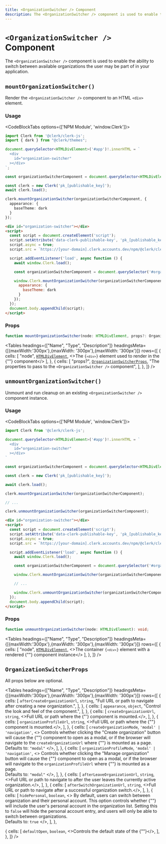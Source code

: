 ```yaml
---
title: <OrganizationSwitcher /> Component
description: The <OrganizationSwitcher /> component is used to enable the ability to switch between available organizations the user may be part of in your application.
---
```



# `<OrganizationSwitcher />` Component

<Images alt="Organization Switcher Example" width={992} height={568} src="/docs/images/ui-components/component-org_switcher.svg" />

The `<OrganizationSwitcher />` component is used to enable the ability to switch between available organizations the user may be part of in your application.

## `mountOrganizationSwitcher()`

Render the `<OrganizationSwitcher />` component to an HTML `<div>` element.

### Usage

<CodeBlockTabs options={['NPM Module', 'window.Clerk']}>
  ```typescript {15-19}
  import Clerk from '@clerk/clerk-js';
  import { dark } from "@clerk/themes";

  document.querySelector<HTMLDivElement>('#app')!.innerHTML = `
    <div
      id="organization-switcher"
    ></div>
  `;

  const organizationSwitcherComponent = document.querySelector<HTMLDivElement>('#organization-switcher')!;

  const clerk = new Clerk('pk_[publishable_key]');
  await clerk.load();

  clerk.mountOrganizationSwitcher(organizationSwitcherComponent, {
    appearance: {
      baseTheme: dark
    }
  });
  ```

  ```html {13-17}
  <div id="organization-switcher"></div>
  <script>
    const script = document.createElement('script');
    script.setAttribute('data-clerk-publishable-key', 'pk_[publishable_key]');
    script.async = true;
    script.src = `https://[your-domain].clerk.accounts.dev/npm/@clerk/clerk-js@latest/dist/clerk.browser.js`;

    script.addEventListener('load', async function () {
      await window.Clerk.load();

      const organizationSwitcherComponent = document.querySelector('#organization-switcher');

      window.Clerk.mountOrganizationSwitcher(organizationSwitcherComponent, {
        appearance: {
          baseTheme: dark
        }
      });
    });
    document.body.appendChild(script);
  </script>
  ```
</CodeBlockTabs>

### Props

```typescript
function mountOrganizationSwitcher(node: HTMLDivElement, props?: OrganizationSwitcherProps): void;
```

<Tables
  headings={["Name", "Type", "Description"]}
  headingsMeta={[{maxWidth:'300px'},{maxWidth: '300px'},{maxWidth: '300px'}]}
  rows={[
  {
  cells: [
  "node",
  <a href="https://developer.mozilla.org/en-US/docs/Web/API/HTMLDivElement"><code>HTMLDivElement</code></a>,
  <>The <code>{`<div>`}</code> element used to render in the {"<OrganizationSwitcher />"} component</>
  ],
  },
  {
  cells: [
  "props?",
  <a href="#organization-switcher-props"><code>OrganizationSwitcherProps</code></a>,
  "The properties to pass to the `<OrganizationSwitcher />` component",
  ],
  },
  ]}
/>

## `unmountOrganizationSwitcher()`

Unmount and run cleanup on an existing `<OrganizationSwitcher />` component instance.

### Usage

<CodeBlockTabs options={['NPM Module', 'window.Clerk']}>
  ```typescript {19}
  import Clerk from '@clerk/clerk-js';

  document.querySelector<HTMLDivElement>('#app')!.innerHTML = `
    <div
      id="organization-switcher"
    ></div>
  `

  const organizationSwitcherComponent = document.querySelector<HTMLDivElement>('#organization-switcher')!;

  const clerk = new Clerk('pk_[publishable_key]');

  await clerk.load();

  clerk.mountOrganizationSwitcher(organizationSwitcherComponent);

  // ...

  clerk.unmountOrganizationSwitcher(organizationSwitcherComponent);
  ```

  ```html {17}
  <div id="organization-switcher"></div>
  <script>
    const script = document.createElement('script');
    script.setAttribute('data-clerk-publishable-key', 'pk_[publishable_key]');
    script.async = true;
    script.src = `https://[your-domain].clerk.accounts.dev/npm/@clerk/clerk-js@latest/dist/clerk.browser.js`;

    script.addEventListener('load', async function () {
      await window.Clerk.load();

      const organizationSwitcherComponent = document.querySelector('#organization-switcher');

      window.Clerk.mountOrganizationSwitcher(organizationSwitcherComponent);

      // ...

      window.Clerk.unmountOrganizationSwitcher(organizationSwitcherComponent);
    });
    document.body.appendChild(script);
  </script>
  ```
</CodeBlockTabs>

### Props

```typescript
function unmountOrganizationSwitcher(node: HTMLDivElement): void;
```

<Tables
  headings={["Name", "Type", "Description"]}
  headingsMeta={[{maxWidth:'300px'},{maxWidth: '300px'},{maxWidth: '300px'}]}
  rows={[
  {
  cells: [
  "node",
  <a href="https://developer.mozilla.org/en-US/docs/Web/API/HTMLDivElement"><code>HTMLDivElement</code></a>,
  <>The container <code>{`<div>`}</code> element with a rendered {"<OrganizationSwitcher />"} component instance</>
  ],
  },
  ]}
/>

## `OrganizationSwitcherProps`

All props below are optional.

<Tables
  headings={["Name", "Type", "Description"]}
  headingsMeta={[{maxWidth:'300px'},{maxWidth: '300px'},{maxWidth: '300px'}]}
  rows={[
  {
  cells: [
  <code>afterCreateOrganizationUrl</code>,
  <code>string</code>,
  "Full URL or path to navigate after creating a new organization.",
  ],
  },
  {
  cells: [
  <code>appearance</code>,
  <code>object</code>,
  "Control the look and feel of the component.",
  ],
  },
  {
  cells: [
  <code>createOrganizationUrl</code>,
  <code>string</code>,
  <>Full URL or path where the {"<CreateOrganization />'} component is mounted.</>,
  ],
  },
  {
  cells: [
  <code>organizationProfileUrl</code>,
  <code>string</code>,
  <>Full URL or path where the {"<OrganizationProfile />"} component is mounted.</>,
  ],
  },
  {
  cells: [
  <code>createOrganizationMode</code>,
  <code>'modal' | 'navigation'</code>,
  <>
  Controls whether clicking the "Create organization" button will cause
  the {"<CreateOrganization />"} component to open as a modal, or if the browser will navigate
  to the <code>createOrganizationUrl</code> where {"<CreateOrganization />"} is mounted as a page.
  <br/>
  Defaults to: <code>"modal"</code>
  </>,
  ],
  },
  {
  cells: [
  <code>organizationProfileMode</code>,
  <code>'modal' | 'navigation'</code>,
  <>
  Controls whether clicking the "Manage organization" button will cause
  the {"<OrganizationProfile />"} component to open as a modal, or if the browser will navigate
  to the <code>organizationProfileUrl</code> where {"<OrganizationProfile />"} is mounted as a page.
  <br/>
  Defaults to: <code>"modal"</code>
  </>,
  ],
  },
  {
  cells: [
  <code>afterLeaveOrganizationUrl</code>,
  <code>string</code>,
  <>Full URL or path to navigate to after the user leaves the currently active organization.</>,
  ],
  },
  {
  cells: [
  <code>afterSwitchOrganizationUrl</code>,
  <code>string</code>,
  <>Full URL or path to navigate after a successful organization switch.</>,
  ],
  },
  {
  cells: [
  <code>hidePersonal</code>,
  <code>boolean</code>,
  <>
  By default, users can switch between organization and their personal account.
  This option controls whether {"<OrganizationSwitcher />"} will include the user's personal account
  in the organization list. Setting this to `false` will hide the personal account entry,
  and users will only be able to switch between organizations.
  <br/>
  Defaults to: <code>true</code>
  </>,
  ],
  },

  {
  cells: [
  <code>defaultOpen</code>,
  <code>boolean</code>,
  <>Controls the default state of the {"<OrganizationSwitcher />"}</>,
  ],
  },
  ]}
/>
